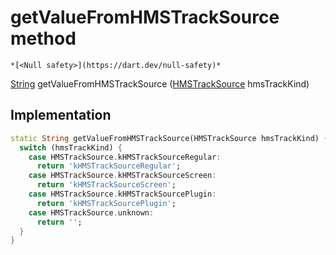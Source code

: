 # getValueFromHMSTrackSource method

    *[<Null safety>](https://dart.dev/null-safety)*

[String](https://api.flutter.dev/flutter/dart-core/String-class.html) getValueFromHMSTrackSource
([HMSTrackSource](../../enum_hms_track_source/HMSTrackSource-class) hmsTrackKind)

## Implementation

```dart
static String getValueFromHMSTrackSource(HMSTrackSource hmsTrackKind) {
  switch (hmsTrackKind) {
    case HMSTrackSource.kHMSTrackSourceRegular:
      return 'kHMSTrackSourceRegular';
    case HMSTrackSource.kHMSTrackSourceScreen:
      return 'kHMSTrackSourceScreen';
    case HMSTrackSource.kHMSTrackSourcePlugin:
      return 'kHMSTrackSourcePlugin';
    case HMSTrackSource.unknown:
      return '';
  }
}
```
